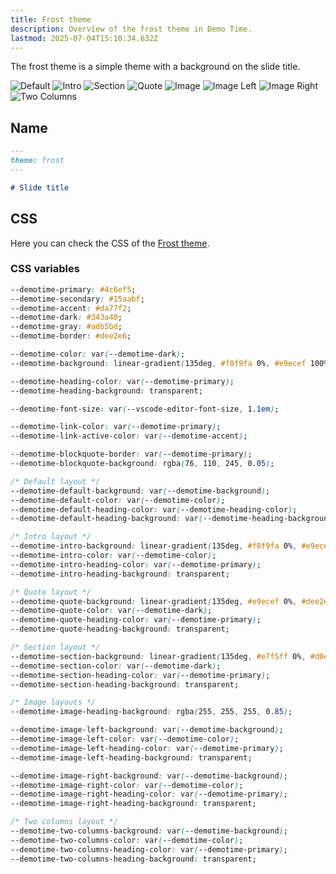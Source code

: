 ```yaml
---
title: Frost theme
description: Overview of the frost theme in Demo Time.
lastmod: 2025-07-04T15:10:34.632Z
---
```




The frost theme is a simple theme with a background on the slide title.

<div class="relative">
  <div class="images w-full relative">
    <div class="slideshow">
      <Image class="h-full" src={defaultfrostImg} alt="Default" />
      <Image class="h-full" src={introfrostImg} alt="Intro" />
      <Image class="h-full" src={sectionfrostImg} alt="Section" />
      <Image class="h-full" src={quotefrostImg} alt="Quote" />
      <Image class="h-full" src={imagefrostImg} alt="Image" />
      <Image class="h-full" src={imageLeftfrostImg} alt="Image Left" />
      <Image class="h-full" src={imageRightfrostImg} alt="Image Right" />
      <Image class="h-full" src={twoColumnsfrostImg} alt="Two Columns" />
    </div>
  </div>
</div>

## Name

```md
---
theme: frost
---

# Slide title
```

## CSS

Here you can check the CSS of the [Frost theme](https://github.com/estruyf/vscode-demo-time/blob/dev/src/preview/themes/frost.css).

### CSS variables

```css
--demotime-primary: #4c6ef5;
--demotime-secondary: #15aabf;
--demotime-accent: #da77f2;
--demotime-dark: #343a40;
--demotime-gray: #adb5bd;
--demotime-border: #dee2e6;

--demotime-color: var(--demotime-dark);
--demotime-background: linear-gradient(135deg, #f8f9fa 0%, #e9ecef 100%);

--demotime-heading-color: var(--demotime-primary);
--demotime-heading-background: transparent;

--demotime-font-size: var(--vscode-editor-font-size, 1.1em);

--demotime-link-color: var(--demotime-primary);
--demotime-link-active-color: var(--demotime-accent);

--demotime-blockquote-border: var(--demotime-primary);
--demotime-blockquote-background: rgba(76, 110, 245, 0.05);

/* Default layout */
--demotime-default-background: var(--demotime-background);
--demotime-default-color: var(--demotime-color);
--demotime-default-heading-color: var(--demotime-heading-color);
--demotime-default-heading-background: var(--demotime-heading-background);

/* Intro layout */
--demotime-intro-background: linear-gradient(135deg, #f8f9fa 0%, #e9ecef 100%);
--demotime-intro-color: var(--demotime-color);
--demotime-intro-heading-color: var(--demotime-primary);
--demotime-intro-heading-background: transparent;

/* Quote layout */
--demotime-quote-background: linear-gradient(135deg, #e9ecef 0%, #dee2e6 100%);
--demotime-quote-color: var(--demotime-dark);
--demotime-quote-heading-color: var(--demotime-primary);
--demotime-quote-heading-background: transparent;

/* Section layout */
--demotime-section-background: linear-gradient(135deg, #e7f5ff 0%, #d0ebff 100%);
--demotime-section-color: var(--demotime-dark);
--demotime-section-heading-color: var(--demotime-primary);
--demotime-section-heading-background: transparent;

/* Image layouts */
--demotime-image-heading-background: rgba(255, 255, 255, 0.85);

--demotime-image-left-background: var(--demotime-background);
--demotime-image-left-color: var(--demotime-color);
--demotime-image-left-heading-color: var(--demotime-primary);
--demotime-image-left-heading-background: transparent;

--demotime-image-right-background: var(--demotime-background);
--demotime-image-right-color: var(--demotime-color);
--demotime-image-right-heading-color: var(--demotime-primary);
--demotime-image-right-heading-background: transparent;

/* Two columns layout */
--demotime-two-columns-background: var(--demotime-background);
--demotime-two-columns-color: var(--demotime-color);
--demotime-two-columns-heading-color: var(--demotime-primary);
--demotime-two-columns-heading-background: transparent;
```